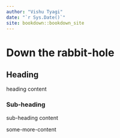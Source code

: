 ```yaml
---
author: "Vishu Tyagi"
date: "`r Sys.Date()`"
site: bookdown::bookdown_site
---
```


# Down the rabbit-hole

## Heading

heading content

### Sub-heading

sub-heading content

some-more-content